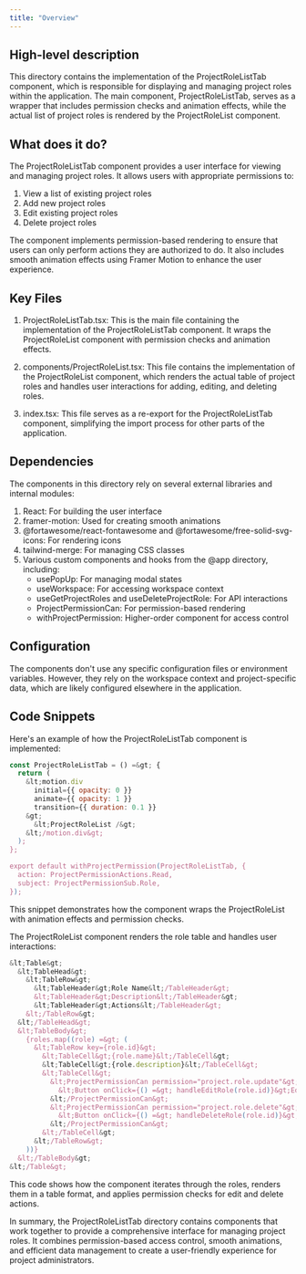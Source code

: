 ```yaml
---
title: "Overview"
---
```


## High-level description
This directory contains the implementation of the ProjectRoleListTab component, which is responsible for displaying and managing project roles within the application. The main component, ProjectRoleListTab, serves as a wrapper that includes permission checks and animation effects, while the actual list of project roles is rendered by the ProjectRoleList component.

## What does it do?
The ProjectRoleListTab component provides a user interface for viewing and managing project roles. It allows users with appropriate permissions to:

1. View a list of existing project roles
2. Add new project roles
3. Edit existing project roles
4. Delete project roles

The component implements permission-based rendering to ensure that users can only perform actions they are authorized to do. It also includes smooth animation effects using Framer Motion to enhance the user experience.

## Key Files
1. ProjectRoleListTab.tsx: This is the main file containing the implementation of the ProjectRoleListTab component. It wraps the ProjectRoleList component with permission checks and animation effects.

2. components/ProjectRoleList.tsx: This file contains the implementation of the ProjectRoleList component, which renders the actual table of project roles and handles user interactions for adding, editing, and deleting roles.

3. index.tsx: This file serves as a re-export for the ProjectRoleListTab component, simplifying the import process for other parts of the application.

## Dependencies
The components in this directory rely on several external libraries and internal modules:

1. React: For building the user interface
2. framer-motion: Used for creating smooth animations
3. @fortawesome/react-fontawesome and @fortawesome/free-solid-svg-icons: For rendering icons
4. tailwind-merge: For managing CSS classes
5. Various custom components and hooks from the @app directory, including:
   - usePopUp: For managing modal states
   - useWorkspace: For accessing workspace context
   - useGetProjectRoles and useDeleteProjectRole: For API interactions
   - ProjectPermissionCan: For permission-based rendering
   - withProjectPermission: Higher-order component for access control

## Configuration
The components don't use any specific configuration files or environment variables. However, they rely on the workspace context and project-specific data, which are likely configured elsewhere in the application.

## Code Snippets
Here's an example of how the ProjectRoleListTab component is implemented:

```jsx
const ProjectRoleListTab = () =&gt; {
  return (
    &lt;motion.div
      initial={{ opacity: 0 }}
      animate={{ opacity: 1 }}
      transition={{ duration: 0.1 }}
    &gt;
      &lt;ProjectRoleList /&gt;
    &lt;/motion.div&gt;
  );
};

export default withProjectPermission(ProjectRoleListTab, {
  action: ProjectPermissionActions.Read,
  subject: ProjectPermissionSub.Role,
});
```

This snippet demonstrates how the component wraps the ProjectRoleList with animation effects and permission checks.

The ProjectRoleList component renders the role table and handles user interactions:

```jsx
&lt;Table&gt;
  &lt;TableHead&gt;
    &lt;TableRow&gt;
      &lt;TableHeader&gt;Role Name&lt;/TableHeader&gt;
      &lt;TableHeader&gt;Description&lt;/TableHeader&gt;
      &lt;TableHeader&gt;Actions&lt;/TableHeader&gt;
    &lt;/TableRow&gt;
  &lt;/TableHead&gt;
  &lt;TableBody&gt;
    {roles.map((role) =&gt; (
      &lt;TableRow key={role.id}&gt;
        &lt;TableCell&gt;{role.name}&lt;/TableCell&gt;
        &lt;TableCell&gt;{role.description}&lt;/TableCell&gt;
        &lt;TableCell&gt;
          &lt;ProjectPermissionCan permission="project.role.update"&gt;
            &lt;Button onClick={() =&gt; handleEditRole(role.id)}&gt;Edit&lt;/Button&gt;
          &lt;/ProjectPermissionCan&gt;
          &lt;ProjectPermissionCan permission="project.role.delete"&gt;
            &lt;Button onClick={() =&gt; handleDeleteRole(role.id)}&gt;Delete&lt;/Button&gt;
          &lt;/ProjectPermissionCan&gt;
        &lt;/TableCell&gt;
      &lt;/TableRow&gt;
    ))}
  &lt;/TableBody&gt;
&lt;/Table&gt;
```

This code shows how the component iterates through the roles, renders them in a table format, and applies permission checks for edit and delete actions.

In summary, the ProjectRoleListTab directory contains components that work together to provide a comprehensive interface for managing project roles. It combines permission-based access control, smooth animations, and efficient data management to create a user-friendly experience for project administrators.